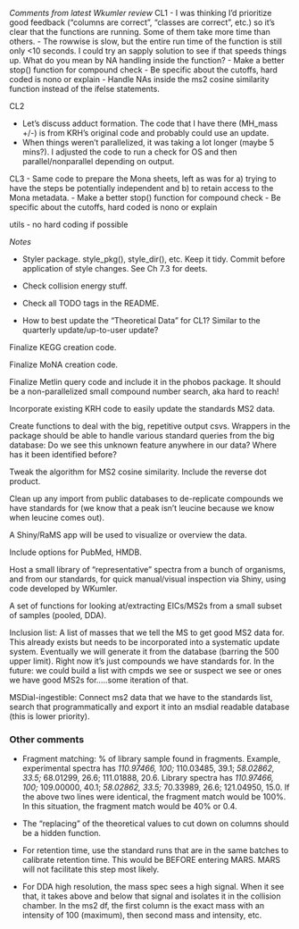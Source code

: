 *Comments from latest Wkumler review*
CL1
- I was thinking I'd prioritize good feedback ("columns are correct", "classes are correct", etc.) so it's clear that the functions are running. Some of them take more time than others.
- The rowwise is slow, but the entire run time of the function is still only <10 seconds. I could try an sapply solution to see if that speeds things up. What do you mean by NA handling inside the function?
- Make a better stop() function for compound check
- Be specific about the cutoffs, hard coded is nono or explain
- Handle NAs inside the ms2 cosine similarity function instead of the ifelse statements.

CL2

- Let's discuss adduct formation. The code that I have there (MH_mass +/-) is from KRH's original code and probably could use an update.
- When things weren't parallelized, it was taking a lot longer (maybe 5 mins?). I adjusted the code to run a check for OS and then parallel/nonparallel depending on output.

CL3
- Same code to prepare the Mona sheets, left as was for a) trying to have the steps be potentially independent and b) to retain access to the Mona metadata.
- Make a better stop() function for compound check
- Be specific about the cutoffs, hard coded is nono or explain

utils
- no hard coding if possible

*Notes*

- Styler package. style_pkg(), style_dir(), etc. Keep it tidy. Commit before application of style changes. See Ch 7.3 for deets.

- Check collision energy stuff.
- Check all TODO tags in the README.
- How to best update the "Theoretical Data" for CL1? Similar to the quarterly update/up-to-user update? 


Finalize KEGG creation code.

Finalize MoNA creation code.

Finalize Metlin query code and include it in the phobos package. It should be a non-parallelized small compound number search, aka hard to reach!

Incorporate existing KRH code to easily update the standards MS2 data.


Create functions to deal with the big, repetitive output csvs. Wrappers in the package should be able to handle various standard queries from the big database: Do we see this unknown feature anywhere in our data? Where has it been identified before? 

Tweak the algorithm for MS2 cosine similarity. Include the reverse dot product.

Clean up any import from public databases to de-replicate compounds we have standards for (we know that a peak isn't leucine because we know when leucine comes out).  

A Shiny/RaMS app will be used to visualize or overview the data. 

Include options for PubMed, HMDB.

Host a small library of "representative" spectra from a bunch of organisms, and from our standards, for quick manual/visual inspection via Shiny, using code developed by WKumler. 

A set of functions for looking at/extracting EICs/MS2s from a small subset of samples (pooled, DDA).

Inclusion list: A list of masses that we tell the MS to get good MS2 data for. This already exists but needs to be incorporated into a systematic update system. Eventually we will generate it from the database (barring the 500 upper limit). 
Right now it’s just compounds we have standards for.
In the future: we could build a list with cmpds we see or suspect we see or ones we have good MS2s for.....some iteration of that.


MSDial-ingestible: Connect ms2 data that we have to the standards list, search that programmatically and export it into an msdial readable database (this is lower priority).


### Other comments

- Fragment matching: % of library sample found in fragments. 
    Example, experimental spectra has *110.97466, 100;* 110.03485, 39.1; *58.02862, 33.5;* 68.01299, 26.6; 111.01888, 20.6.
    Library spectra has               *110.97466, 100;* 109.00000, 40.1; *58.02862, 33.5;* 70.33989, 26.6; 121.04950, 15.0.
    If the above two lines were identical, the fragment match would be 100%. In this situation, the fragment match would be 40% or 0.4.
- The "replacing" of the theoretical values to cut down on columns should be a hidden function.
- For retention time, use the standard runs that are in the same batches to calibrate retention time. This would be BEFORE entering MARS. MARS will not facilitate this step most likely. 

- For DDA high resolution, the mass spec sees a high signal. When it see that, it takes above and below that signal and isolates it in the collision chamber. In the ms2 df, the first column is the exact mass with an intensity of 100 (maximum), then second mass and intensity, etc. 

